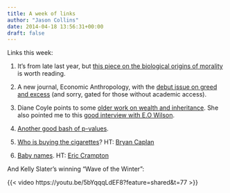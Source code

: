 ```yaml
---
title: A week of links
author: "Jason Collins"
date: 2014-04-18 13:56:31+00:00
draft: false
---
```


Links this week:



	
  1. It's from late last year, but [this piece on the biological origins of morality](http://www.theatlantic.com/magazine/archive/2013/11/why-we-fightand-can-we-stop/309525/) is worth reading.

	
  2. A new journal, Economic Anthropology, with the [debut issue on greed and excess](http://blog.aaanet.org/2014/04/08/debut-issue-of-economic-anthropology-greed-and-excess-2/) (and sorry, gated for those without academic access).

	
  3. Diane Coyle points to some [older work on wealth and inheritance](http://www.enlightenmenteconomics.com/blog/index.php/2014/04/thinking-about-capital/). She also pointed me to this [good interview with E.O Wilson](http://news.harvard.edu/gazette/story/2014/04/search-until-you-find-a-passion-and-go-all-out-to-excel-in-its-expression/).

	
  4. [Another good bash of p-values](http://www.nature.com/news/scientific-method-statistical-errors-1.14700).

	
  5. [Who is buying the cigarettes](http://www.iea.org.uk/blog/talk-is-cheap-do-smokers-really-want-to-quit)? HT: [Bryan Caplan](http://econlog.econlib.org/archives/2014/04/smoking_social.html)

	
  6. [Baby names](http://www.bbc.com/news/magazine-26634477). HT: [Eric Crampton](http://offsettingbehaviour.blogspot.com.au/2014/04/nominalism.html)


And Kelly Slater's winning "Wave of the Winter":

{{< video https://youtu.be/5bYqqqLdEF8?feature=shared&t=77 >}}
